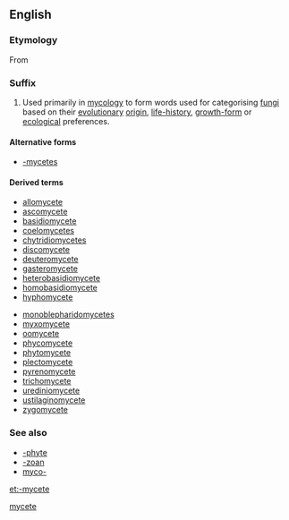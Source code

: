 ==English==

===Etymology===
From {{etyl|NL.|en}} {{etyl|grc|en}} {{m|grc|μύκης||mushroom, fungus, mushroom-shaped objects}}

===Suffix===
{{head|en|suffixes}}

# {{context|biology|lang=en}} Used primarily in [[mycology]] to form words used for categorising [[fungi]] based on their [[evolutionary]] [[origin]], [[life-history]], [[growth-form]] or [[ecological]] preferences.

====Alternative forms====
* [[-mycetes]]

====Derived terms====
{{rel-top|terms with suffix ''-mycete''}}
* [[allomycete]]
* [[ascomycete]]
* [[basidiomycete]]
* [[coelomycetes]]
* [[chytridiomycetes]]
* [[discomycete]]
* [[deuteromycete]]
* [[gasteromycete]]
* [[heterobasidiomycete]]
* [[homobasidiomycete]]
* [[hyphomycete]]
{{rel-mid}}
* [[monoblepharidomycetes]]
* [[myxomycete]]
* [[oomycete]]
* [[phycomycete]]
* [[phytomycete]]
* [[plectomycete]]
* [[pyrenomycete]]
* [[trichomycete]]
* [[urediniomycete]]
* [[ustilaginomycete]]
* [[zygomycete]]
{{rel-bottom}}

===See also===
* [[-phyte]]
* [[-zoan]]
* [[myco-]]

[[Category:English suffixes|mycete]]

[[et:-mycete]]